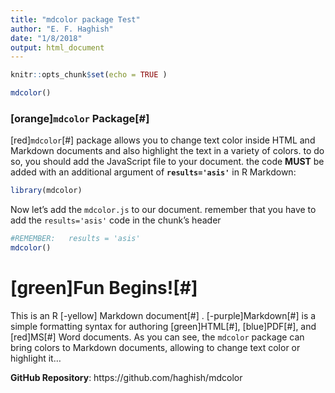 ```yaml
---
title: "mdcolor package Test"
author: "E. F. Haghish"
date: "1/8/2018"
output: html_document
---
```



```r
knitr::opts_chunk$set(echo = TRUE )
```

```r
mdcolor()
```

### [orange]`mdcolor` Package[#]

[red]`mdcolor`[#] package allows you to change text color inside HTML and Markdown documents and also highlight the text in a variety of colors. to do so, you should add the JavaScript file to your document. the code **MUST** be added with an additional argument of **`results='asis'`** in R Markdown:


```r
library(mdcolor)
```

Now let's add the `mdcolor.js` to our document. remember that 
you have to add the `results='asis'` code in the chunk's header

```r
#REMEMBER:   results = 'asis'
mdcolor()
```




[green]Fun Begins![#]
===================

This is an R [-yellow] Markdown document[#] . [-purple]Markdown[#] is a simple formatting syntax for authoring [green]HTML[#], [blue]PDF[#], and [red]MS[#] Word documents. 
As you can see, the `mdcolor` package can bring colors to Markdown documents, allowing to change text color or highlight it... 

**GitHub Repository**:  https://github.com/haghish/mdcolor

